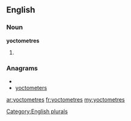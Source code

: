 ==English==

===Noun===
'''yoctometres'''

# {{plural of|[[yoctometre]]}}

===Anagrams===
* {{alphagram|ceemoorstty}}
* [[yoctometers#English|yoctometers]]

[[Category:English plurals]]

[[ar:yoctometres]]
[[fr:yoctometres]]
[[my:yoctometres]]